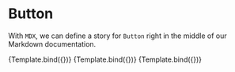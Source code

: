 

<Meta title="Components/Button" component={Button} />


# Button

With `MDX`, we can define a story for `Button` right in the middle of our Markdown documentation.

<Canvas>
	<Story
		name="Primary"
		args={{
			variant: ButtonVariants.PRIMARY,
			children: "Soberana",
		}}
	>
		{Template.bind({})}
	</Story>
</Canvas>

<Canvas>
	<Story
		name="Secondary"
		args={{
			variant: ButtonVariants.SECONDARY,
			children: "Soberana",
		}}
	>
		{Template.bind({})}
	</Story>
</Canvas>

<Canvas>
	<Story
		name="Transparent"
		args={{
			variant: ButtonVariants.TRANSPARENT,
			children: "Soberana",
			className: "text-pink",
		}}
	>
		{Template.bind({})}
	</Story>
</Canvas>
